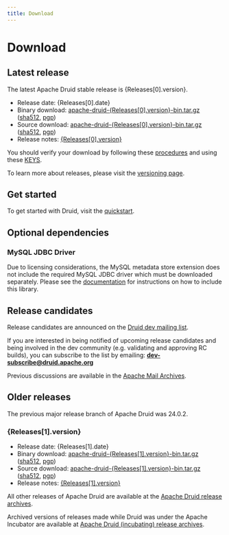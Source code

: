 ```yaml
---
title: Download
---
```



<div class="simple-header">
  <div class="container">
    <h1>Download</h1>
  </div>
</div>

## Latest release

<p>The latest Apache Druid stable release is {Releases[0].version}.</p>

<!-- This causes the page to not compile
<p>
<a href="https://www.apache.org/dyn/closer.cgi?path=/druid/{{ Releases[0].version }}/apache-druid-{{ Releases[0].version }}-bin.tar.gz" download onclick="trackDownload('button', 'https://www.apache.org/dyn/closer.cgi?path=/druid/{{ Releases[0].version }}/apache-druid-{{ Releases[0].version }}-bin.tar.gz');"><span class="fa fa-download"></span> Download {{Releases[0].version}} release</a><br />
</p>
-->
<ul>
<li>Release date: {Releases[0].date}</li>
<li>Binary download: <a href={ `https://www.apache.org/dyn/closer.cgi?path=/druid/${Releases[0].version}/apache-druid-${Releases[0].version}-bin.tar.gz`}>apache-druid-{Releases[0].version}-bin.tar.gz</a> (<a href={ `https://www.apache.org/dist/druid/${Releases[0].version}/apache-druid-${Releases[0].version}-bin.tar.gz.sha512`}>sha512</a>, <a href={ `https://www.apache.org/dist/druid/${Releases[0].version}/apache-druid-${Releases[0].version}-bin.tar.gz.asc`}>pgp</a>)</li>
<li>Source download: <a href={ `https://www.apache.org/dyn/closer.cgi?path=/druid/${Releases[0].version}/apache-druid-${Releases[0].version}-src.tar.gz`}>apache-druid-{Releases[0].version}-bin.tar.gz</a> (<a href={ `https://www.apache.org/dist/druid/${Releases[0].version}/apache-druid-${Releases[0].version}-src.tar.gz.sha512`}>sha512</a>, <a href={ `https://www.apache.org/dist/druid/${Releases[0].version}/apache-druid-${Releases[0].version}-src.tar.gz.asc`}>pgp</a>)</li>

<li>Release notes: <a href={ `https://github.com/apache/druid/releases/tag/druid-${Releases[0].version}`}>{Releases[0].version}</a></li>
</ul>

You should verify your download by following these [procedures](https://www.apache.org/info/verification.html) and using these [KEYS](https://www.apache.org/dist/druid/KEYS).

To learn more about releases, please visit the [versioning page](/docs/latest/development/versioning).

## Get started

To get started with Druid, visit the [quickstart](/docs/latest/tutorials/).

## Optional dependencies

### MySQL JDBC Driver

Due to licensing considerations, the MySQL metadata store extension does not include the required MySQL JDBC driver which
must be downloaded separately. Please see the [documentation](/docs/latest/development/extensions-core/mysql) for instructions on how to include this library.

## Release candidates

Release candidates are announced on the [Druid dev mailing list](https://lists.apache.org/list.html?dev@druid.apache.org).

If you are interested in being notified of upcoming release candidates and being involved in the dev community (e.g. validating and approving RC builds), you can subscribe to the list by emailing: **dev-subscribe@druid.apache.org**

Previous discussions are available in the [Apache Mail Archives](https://lists.apache.org/list.html?dev@druid.apache.org).

## Older releases

The previous major release branch of Apache Druid was 24.0.2.

<h3>{Releases[1].version}</h3>

<ul>
<li>Release date: {Releases[1].date}</li>
<li>Binary download: <a href={ `https://www.apache.org/dyn/closer.cgi?path=/druid/${Releases[1].version}/apache-druid-${Releases[1].version}-bin.tar.gz`}>apache-druid-{Releases[1].version}-bin.tar.gz</a> (<a href={ `https://www.apache.org/dist/druid/${Releases[1].version}/apache-druid-${Releases[1].version}-bin.tar.gz.sha512`}>sha512</a>, <a href={ `https://www.apache.org/dist/druid/${Releases[1].version}/apache-druid-${Releases[1].version}-bin.tar.gz.asc`}>pgp</a>)</li>
<li>Source download: <a href={ `https://www.apache.org/dyn/closer.cgi?path=/druid/${Releases[1].version}/apache-druid-${Releases[1].version}-src.tar.gz`}>apache-druid-{Releases[1].version}-bin.tar.gz</a> (<a href={ `https://www.apache.org/dist/druid/${Releases[1].version}/apache-druid-${Releases[1].version}-src.tar.gz.sha512`}>sha512</a>, <a href={ `https://www.apache.org/dist/druid/${Releases[1].version}/apache-druid-${Releases[1].version}-src.tar.gz.asc`}>pgp</a>)</li>
<li>Release notes: <a href={ `https://github.com/apache/druid/releases/tag/druid-${Releases[1].version}`}>{Releases[1].version}</a></li>
</ul>

All other releases of Apache Druid are available at the [Apache Druid release archives](https://archive.apache.org/dist/druid/).

Archived versions of releases made while Druid was under the Apache Incubator are available at [Apache Druid (incubating) release archives](https://archive.apache.org/dist/incubator/druid/).

